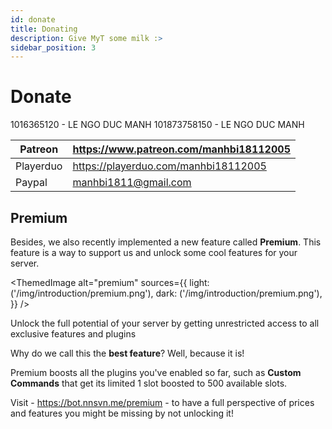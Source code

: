 ```yaml
---
id: donate
title: Donating
description: Give MyT some milk :>
sidebar_position: 3
---
```



# Donate

<Tabs className="unique-tabs">
  <TabItem value="VCB" label="Vietcombank" default>
    <CodeBlock language="js">1016365120 - LE NGO DUC MANH
    </CodeBlock>
  </TabItem>
  <TabItem value="VTB" label="Vietinbank">
    <CodeBlock language="js">101873758150 - LE NGO DUC MANH
    </CodeBlock>
  </TabItem>
</Tabs>

|​Patreon |https://www.patreon.com/manhbi18112005​ |
| ------ | ------------- |
|​Playerduo | https://playerduo.com/manhbi18112005​ |
|Paypal | manhbi1811@gmail.com |


## Premium

Besides, we also recently implemented a new feature called **Premium**. This feature is a way to support us and unlock some cool features for your server.

<ThemedImage
  alt="premium"
  sources={{
    light: ('/img/introduction/premium.png'),
    dark: ('/img/introduction/premium.png'),
  }}
/>

Unlock the full potential of your server by getting unrestricted access to all exclusive features and plugins

Why do we call this the **best feature**? Well, because it is!

Premium boosts all the plugins you've enabled so far, such as **Custom Commands** that get its limited 1 slot boosted to 500 available slots.

Visit - https://bot.nnsvn.me/premium - to have a full perspective of prices and features you might be missing by not unlocking it!

